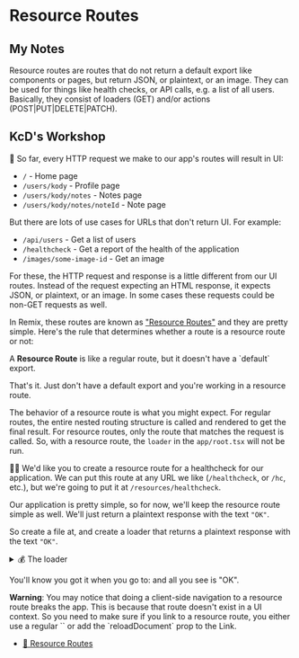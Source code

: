 # Resource Routes

## My Notes

Resource routes are routes that do not return a default export like components
or pages, but return JSON, or plaintext, or an image.
They can be used for things like health checks, or API calls, e.g. a list of all users.
Basically, they consist of loaders (GET) and/or actions (POST|PUT|DELETE|PATCH).

## KcD's Workshop

<EpicVideo url="https://www.epicweb.dev/workshops/full-stack-foundations/routing/adding-a-resource-route" />

🦉 So far, every HTTP request we make to our app's routes will result in UI:

- `/` - Home page
- `/users/kody` - Profile page
- `/users/kody/notes` - Notes page
- `/users/kody/notes/noteId` - Note page

But there are lots of use cases for URLs that don't return UI. For example:

- `/api/users` - Get a list of users
- `/healthcheck` - Get a report of the health of the application
- `/images/some-image-id` - Get an image

For these, the HTTP request and response is a little different from our UI
routes. Instead of the request expecting an HTML response, it expects JSON, or
plaintext, or an image. In some cases these requests could be non-GET requests
as well.

In Remix, these routes are known as
["Resource Routes"](https://remix.run/docs/en/main/guides/resource-routes) and
they are pretty simple. Here's the rule that determines whether a route is a
resource route or not:

<callout-success>
	A <strong>Resource Route</strong> is like a regular route, but it doesn't have
	a `default` export.
</callout-success>

That's it. Just don't have a default export and you're working in a resource
route.

The behavior of a resource route is what you might expect. For regular routes,
the entire nested routing structure is called and rendered to get the final
result. For resource routes, only the route that matches the request is called.
So, with a resource route, the `loader` in the `app/root.tsx` will not be run.

👨‍💼 We'd like you to create a resource route for a healthcheck for our
application. We can put this route at any URL we like (`/healthcheck`, or `/hc`,
etc.), but we're going to put it at `/resources/healthcheck`.

Our application is pretty simple, so for now, we'll keep the resource route
simple as well. We'll just return a plaintext response with the text
`"OK"`.

So create a file at<InlineFile file="app/routes/resources+/healthcheck.tsx" />,
and create a loader that returns a plaintext response with the text `"OK"`.

<details>

<summary>💰 The loader</summary>

If you need the extra help, here's what the loader code should look like:

```tsx
export async function loader() {
	return new Response('OK')
}
```

</details>

You'll know you got it when you go to: <LinkToApp to="/resources/healthcheck" reloadDocument />
and all you see is "OK".

<callout-warning>
	<strong>Warning</strong>: You may notice that doing a client-side navigation to
  a resource route breaks the app. This is because that route doesn't exist in
  a UI context. So you need to make sure if you link to a resource route, you
  either use a regular `<a>` or add the `reloadDocument` prop to the Link.
</callout-warning>

- [📜 Resource Routes](https://remix.run/docs/en/main/guides/resource-routes)
